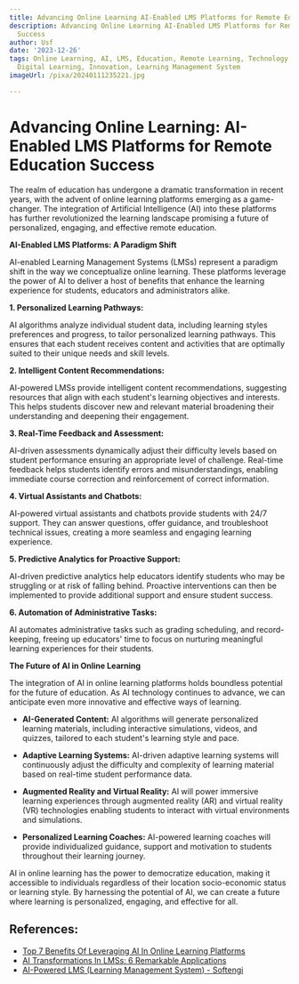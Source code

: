 ```yaml
---
title: Advancing Online Learning AI-Enabled LMS Platforms for Remote Education Success
description: Advancing Online Learning AI-Enabled LMS Platforms for Remote Education
  Success
author: Usf
date: '2023-12-26'
tags: Online Learning, AI, LMS, Education, Remote Learning, Technology, E-learning,
  Digital Learning, Innovation, Learning Management System
imageUrl: /pixa/20240111235221.jpg

---
```

# Advancing Online Learning: AI-Enabled LMS Platforms for Remote Education Success

The realm of education has undergone a dramatic transformation in recent years, with the  advent of online learning platforms  emerging as a game-changer. The  integration of Artificial Intelligence (AI) into these platforms  has further revolutionized the learning landscape promising a future  of personalized, engaging,  and effective remote education.

**AI-Enabled LMS Platforms: A Paradigm Shift**

AI-enabled Learning Management Systems (LMSs) represent a paradigm shift in the way we conceptualize online learning. These platforms leverage the  power of AI to deliver a host of benefits that enhance the learning experience for students, educators and administrators  alike.

**1. Personalized Learning Pathways:**

AI algorithms analyze individual student data, including learning styles preferences and progress, to  tailor personalized learning  pathways. This ensures that each student receives content and  activities that are optimally suited to their unique needs and skill levels.

**2. Intelligent Content Recommendations:**

AI-powered LMSs provide intelligent content recommendations, suggesting  resources  that align with each student's learning objectives and interests. This helps  students discover new and relevant material broadening their understanding and deepening their engagement.

**3. Real-Time Feedback and Assessment:**

AI-driven assessments dynamically  adjust their  difficulty levels based  on student performance ensuring an appropriate level of challenge. Real-time  feedback helps students  identify errors and misunderstandings, enabling immediate course correction and reinforcement of correct information.

**4. Virtual Assistants and Chatbots:**

AI-powered virtual  assistants and  chatbots provide students with 24/7 support. They can answer  questions, offer guidance, and troubleshoot technical issues, creating a more seamless and engaging learning experience.

**5. Predictive Analytics for Proactive Support:**

AI-driven predictive analytics help educators identify students who may be struggling or at risk of falling behind. Proactive interventions  can then be implemented to provide  additional support and ensure student success.

**6. Automation  of Administrative Tasks:**

AI automates administrative tasks  such  as grading scheduling, and record-keeping, freeing up educators' time to focus on nurturing meaningful  learning experiences for their students.

**The Future of AI in  Online  Learning**

The integration of AI in online learning platforms holds boundless potential for the future of education. As AI technology continues to advance, we can  anticipate even more innovative and  effective ways of learning.

* **AI-Generated Content:** AI  algorithms will generate personalized learning materials, including interactive simulations, videos, and quizzes, tailored to each student's learning style and pace.

* **Adaptive Learning Systems:** AI-driven adaptive learning systems  will continuously  adjust  the difficulty and complexity of learning material based  on real-time student performance data.

* **Augmented Reality and  Virtual Reality:** AI will power immersive learning experiences through augmented reality (AR) and virtual reality (VR) technologies  enabling students to interact with  virtual environments and  simulations.

* **Personalized Learning Coaches:** AI-powered learning coaches will provide  individualized guidance,  support and motivation to students throughout their  learning journey.

AI in online learning has the power to democratize education, making it accessible  to  individuals regardless of their location socio-economic status or learning style. By harnessing the potential of AI, we can create a future where learning is personalized,  engaging, and effective for all.

## References:
- [Top 7 Benefits Of Leveraging AI In Online Learning Platforms](https://elearningindustry.com/top-benefits-of-leveraging-ai-in-online-learning-platforms)
- [AI Transformations In LMSs: 6 Remarkable Applications](https://elearningindustry.com/ai-transformations-in-lmss-remarkable-applications)
- [AI-Powered LMS (Learning Management System) - Softengi](https://softengi.com/blog/ai-blog/ai-powered-lms-learning-management-system/)
